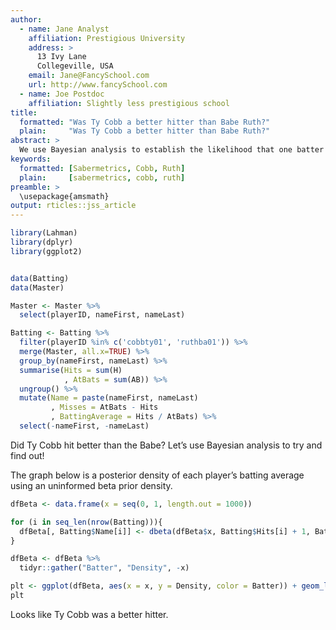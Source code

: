 ```yaml
---
author:
  - name: Jane Analyst
    affiliation: Prestigious University
    address: >
      13 Ivy Lane
      Collegeville, USA
    email: Jane@FancySchool.com
    url: http://www.fancySchool.com
  - name: Joe Postdoc
    affiliation: Slightly less prestigious school
title:
  formatted: "Was Ty Cobb a better hitter than Babe Ruth?"
  plain:     "Was Ty Cobb a better hitter than Babe Ruth?"
abstract: >
  We use Bayesian analysis to establish the likelihood that one batter was better than another.
keywords:
  formatted: [Sabermetrics, Cobb, Ruth]
  plain:     [sabermetrics, cobb, ruth]
preamble: >
  \usepackage{amsmath}
output: rticles::jss_article
---
```


```r
library(Lahman)
library(dplyr)
library(ggplot2)


data(Batting)
data(Master)

Master <- Master %>% 
  select(playerID, nameFirst, nameLast) 

Batting <- Batting %>% 
  filter(playerID %in% c('cobbty01', 'ruthba01')) %>% 
  merge(Master, all.x=TRUE) %>% 
  group_by(nameFirst, nameLast) %>% 
  summarise(Hits = sum(H)
            , AtBats = sum(AB)) %>% 
  ungroup() %>% 
  mutate(Name = paste(nameFirst, nameLast)
         , Misses = AtBats - Hits
         , BattingAverage = Hits / AtBats) %>% 
  select(-nameFirst, -nameLast)
```

Did Ty Cobb hit better than the Babe? Let's use Bayesian analysis to try and find out!

The graph below is a posterior density of each player's batting average using an uninformed beta prior density.

```r

dfBeta <- data.frame(x = seq(0, 1, length.out = 1000))

for (i in seq_len(nrow(Batting))){
  dfBeta[, Batting$Name[i]] <- dbeta(dfBeta$x, Batting$Hits[i] + 1, Batting$Misses[i] + 1)
}

dfBeta <- dfBeta %>% 
  tidyr::gather("Batter", "Density", -x)

plt <- ggplot(dfBeta, aes(x = x, y = Density, color = Batter)) + geom_line()
plt
```

Looks like Ty Cobb was a better hitter.